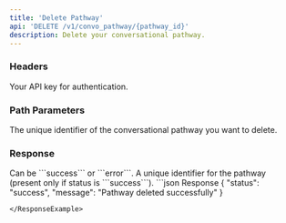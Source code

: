 ```yaml
---
title: 'Delete Pathway'
api: 'DELETE /v1/convo_pathway/{pathway_id}'
description: Delete your conversational pathway.
---
```


### Headers

<ParamField header="authorization" type="string" required={true}>
  Your API key for authentication.
</ParamField>

### Path Parameters

<ParamField path="pathway_id" type="string" required={true}>
  The unique identifier of the conversational pathway you want to delete.
</ParamField>


### Response

<ResponseField name="status" type="string">
    Can be ```success``` or ```error```.
</ResponseField>
<ResponseField name="pathway_id" type="string">
    A unique identifier for the pathway (present only if status is ```success```).
</ResponseField>

<ResponseExample>
```json Response
{
  "status": "success",
  "message": "Pathway deleted successfully"
}

```
</ResponseExample>
